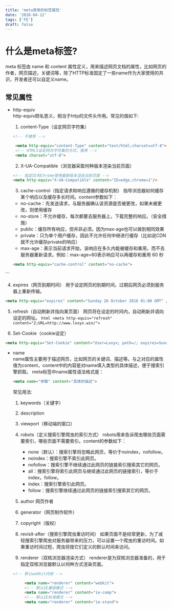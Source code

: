 ```yaml
---
title: 'meta常用的标签属性'
date: '2018-04-12'
tags: ['FE']
draft: false
---
```


# 什么是meta标签?

meta 标签由 name 和 content 属性定义，用来描述网页文档的属性，比如网页的作者，网页描述，关键词等，除了HTTP标准固定了一些name作为大家使用的共识，开发者还可以自定义name。

## 常见属性

- http-equiv  
  http-equiv顾名思义，相当于http的文件头作用。常见的值如下:
  1. content-Type（设定网页字符集）

   ```html
   <!-- 不推荐 -->

    <meta http-equiv="content-Type" content="text/html;charset=utf-8">
    <!-- HTML5设定网页字符集的方式，推荐 -->
    <meta charset="utf-8">
   ```  

   2. X-UA-Compatible（浏览器采取何种版本渲染当前页面）
    ```html
    <!-- 指定IE和Chrome使用最新版本渲染当前页面 -->
    <meta http-equiv="X-UA-Compatible" content="IE=edge,chrome=1"/>

    ```

   3. cache-control（指定请求和响应遵循的缓存机制）
    指导浏览器如何缓存某个响应以及缓存多长时间。content参数如下：
    - no-cache：先发送请求，与服务器确认该资源是否被更改，如果未被更改，则使用缓存
    - no-store：不允许缓存，每次都要去服务器上，下载完整的响应。（安全措施）
    - public：缓存所有响应，但并非必须。因为max-age也可以做到相同效果
    - private：只为单个用户缓存，因此不允许任何中继进行缓存（比如说CDN就不允许缓存private的响应）
    - max-age：表示当前请求开始，该响应在多久内能被缓存和重用，而不去服务器重新请求。例如：max-age=60表示响应可以再缓存和重用 60 秒

  ```html
  <meta http-equiv="cache-control" content="no-cache">

<!-- 特殊用法： 禁止百度自动转码 -->
<meta http-equiv="Cache-Control" content="no-siteapp" />
  ```

  4. expires（网页到期时间）
   用于设定网页的到期时间，过期后网页必须到服务器上重新传输。

   ```html
   <meta http-equiv="expires" content="Sunday 26 October 2016 01:00 GMT" />
   ```

  5. refresh（自动刷新并指向某页面）
    网页将在设定的时间内，自动刷新并调向设定的网址。
    ```html
    <meta http-equiv="refresh" content="2;URL=http://www.lxxyx.win/">
    ```

  6. Set-Cookie（cookie设定）

   ```html
   <meta http-equiv="Set-Cookie" content="User=Lxxyx; path=/; expires=Sunday, 10-Jan-16 10:00:00 GMT">
   ```

- name  
  name属性主要用于描述网页，比如网页的关键词、描述等。与之对应的属性值为content，content中的内容是对name填入类型的具体描述，便于搜索引擎抓取。 meta标签中name属性语法格式是：

  ```html
  <meta name="参数" content="具体的描述">
  ```

  常见用法:
  1. keywords（关键字）
  2. description
  3. viewport（移动端的窗口）
  4. robots（定义搜索引擎爬虫的索引方式）
robots用来告诉爬虫哪些页面需要索引，哪些页面不需要索引。content的参数如下：
     - none（默认）：搜索引擎将忽略此网页，等价于noindex，nofollow。
     - noindex：搜索引擎不索引此网页。
     - nofollow：搜索引擎不继续通过此网页的链接索引搜索其它的网页。
     - all：搜索引擎将索引此网页与继续通过此网页的链接索引，等价于index，follow。
     - index：搜索引擎索引此网页。
     - follow：搜索引擎继续通过此网页的链接索引搜索其它的网页。
  5. author 网页作者
  6. generator（网页制作软件）
  7. copyright（版权）
  8. revisit-after（搜索引擎爬虫重访时间）
如果页面不是经常更新，为了减轻搜索引擎爬虫对服务器带来的压力，可以设置一个爬虫的重访时间。如果重访时间过短，爬虫将按它们定义的默认时间来访问。

  9. renderer（双核浏览器渲染方式）
   renderer是为双核浏览器准备的，用于指定双核浏览器默认以何种方式渲染页面。

   ```html
   <!-- 默认webkit内核 -->

        <meta name="renderer" content="webkit">
        <!-- 默认IE兼容模式 -->
        <meta name="renderer" content="ie-comp">
        <!-- 默认IE标准模式 -->
        <meta name="renderer" content="ie-stand">
   ```

